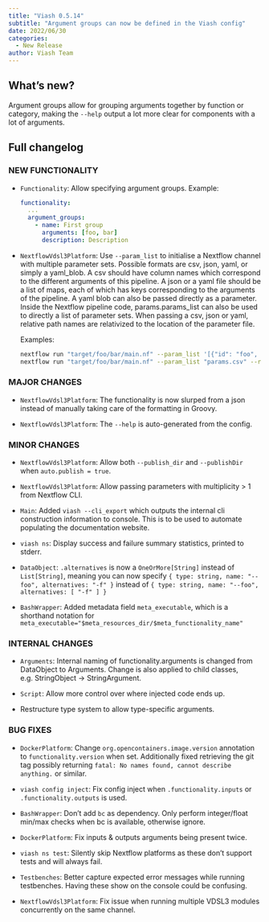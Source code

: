 ```yaml
---
title: "Viash 0.5.14"
subtitle: "Argument groups can now be defined in the Viash config"
date: 2022/06/30
categories:
  - New Release
author: Viash Team
---
```


## What's new?

Argument groups allow for grouping arguments together by function or category, making the `--help` output a lot more clear for components with a lot of arguments.

## Full changelog

### NEW FUNCTIONALITY

* `Functionality`: Allow specifying argument groups. Example:
  ```yaml
  functionality:
    ...
    argument_groups:
      - name: First group
        arguments: [foo, bar]
        description: Description
  ```

* `NextflowVdsl3Platform`: Use `--param_list` to initialise a Nextflow channel with multiple parameter sets.
  Possible formats are csv, json, yaml, or simply a yaml_blob.
  A csv should have column names which correspond to the different arguments of this pipeline.
  A json or a yaml file should be a list of maps, each of which has keys corresponding to the arguments of the pipeline.
  A yaml blob can also be passed directly as a parameter.
  Inside the Nextflow pipeline code, params.params_list can also be used to directly a list of parameter sets.
  When passing a csv, json or yaml, relative path names are relativized to the location of the parameter file.
  
  Examples: 
  ```sh
  nextflow run "target/foo/bar/main.nf" --param_list '[{"id": "foo", "input": "/path/to/bar"}]'
  nextflow run "target/foo/bar/main.nf" --param_list "params.csv" --reference "/path/to/ref"
  ```

### MAJOR CHANGES

* `NextflowVdsl3Platform`: The functionality is now slurped from a json instead of manually
  taking care of the formatting in Groovy.

* `NextflowVdsl3Platform`: The `--help` is auto-generated from the config.

### MINOR CHANGES

* `NextflowVdsl3Platform`: Allow both `--publish_dir` and `--publishDir` when `auto.publish = true`.

* `NextflowVdsl3Platform`: Allow passing parameters with multiplicity > 1 from Nextflow CLI.

* `Main`: Added `viash --cli_export` which outputs the internal cli construction information 
  to console. This is to be used to automate populating the documentation website.

* `viash ns`: Display success and failure summary statistics, printed to stderr.

* `DataObject`: `.alternatives` is now a `OneOrMore[String]` instead of `List[String]`, meaning
  you can now specify `{ type: string, name: "--foo", alternatives: "-f" }` instead of 
  `{ type: string, name: "--foo", alternatives: [ "-f" ] }`

* `BashWrapper`: Added metadata field `meta_executable`, which is a shorthand notation for
  `meta_executable="$meta_resources_dir/$meta_functionality_name"`

### INTERNAL CHANGES

* `Arguments`: Internal naming of functionality.arguments is changed from DataObject to Arguments. Change is also applied to child classes, e.g. StringObject -> StringArgument.

* `Script`: Allow more control over where injected code ends up.

* Restructure type system to allow type-specific arguments.

### BUG FIXES

* `DockerPlatform`: Change `org.opencontainers.image.version` annotation to `functionality.version` when set.
  Additionally fixed retrieving the git tag possibly returning `fatal: No names found, cannot describe anything.` or similar.

* `viash config inject`: Fix config inject when `.functionality.inputs` or `.functionality.outputs` is used.

* `BashWrapper`: Don't add `bc` as dependency. Only perform integer/float min/max checks when bc is available, otherwise ignore.

* `DockerPlatform`: Fix inputs & outputs arguments being present twice.

* `viash ns test`: Silently skip Nextflow platforms as these don't support tests and will always fail.

* `Testbenches`: Better capture expected error messages while running testbenches. Having these show on the console could be confusing.

* `NextflowVdsl3Platform`: Fix issue when running multiple VDSL3 modules concurrently on the same channel.
